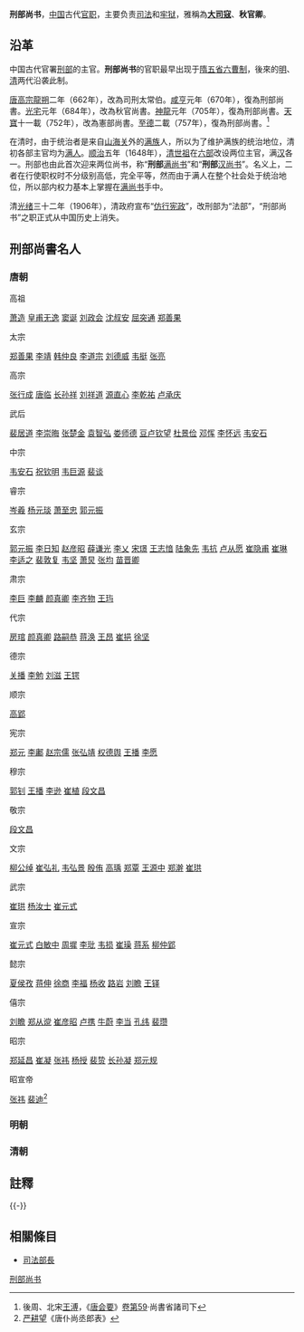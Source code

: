 '''刑部尚书'''，[[中国|中国]]古代[[官职|官职]]，主要负责[[司法|司法]]和[[牢狱|牢狱]]，雅稱為'''[[大司寇|大司寇]]'''、'''秋官卿'''。

==沿革==
中国古代官署[[刑部|刑部]]的主官。'''刑部尚书'''的官职最早出现于[[隋|隋]][[五省六曹制|五省六曹制]]，後來的[[明|明]]、[[清|清]]两代沿袭此制。

[[唐高宗|唐高宗]][[龍朔|龍朔]]二年（662年），改為司刑太常伯。[[咸亨|咸亨]]元年（670年），復為刑部尚書。[[光宅|光宅]]元年（684年），改為秋官尚書。[[神龍|神龍]]元年（705年），復為刑部尚書。[[天宝_(唐朝)|天寶]]十一載（752年），改為憲部尚書。[[至德_(唐朝)|至德]]二載（757年），復為刑部尚書。<ref>後周、北宋[[王溥|王溥]]，《[[唐会要|唐会要]]》[[:s:唐會要/卷059|卷第59]]·尚書省諸司下</ref>

在清时，由于统治者是来自[[山海关|山海关]]外的[[满族|满族]]人，所以为了维护满族的统治地位，清初各部主官均为[[满人|满人]]。[[顺治|顺治]]五年（1648年），[[清世祖|清世祖]]在[[六部|六部]]改设两位主官，满[[汉|汉]]各一。刑部也由此首次迎来两位尚书，称“'''刑部'''[[满尚书|满尚书]]”和“'''刑部'''[[汉尚书|汉尚书]]”。名义上，二者在行使职权时不分级别高低，完全平等，然而由于满人在整个社会处于统治地位，所以部内权力基本上掌握在[[满尚书|满尚书]]手中。

清[[光绪|光绪]]三十二年（1906年），清政府宣布“[[仿行宪政|仿行宪政]]”，改刑部为“法部”，“刑部尚书”之职正式从中国历史上消失。

==刑部尚書名人==
===唐朝===
;高祖
[[萧造|萧造]]
[[皇甫无逸|皇甫无逸]]
[[窦诞|窦诞]]
[[刘政会|刘政会]]
[[沈叔安|沈叔安]]
[[屈突通|屈突通]]
[[郑善果|郑善果]]
;太宗
[[郑善果|郑善果]]
[[李靖|李靖]]
[[韩仲良|韩仲良]]
[[李道宗|李道宗]]
[[刘德威|刘德威]]
[[韦挺|韦挺]]
[[张亮|张亮]]
;高宗
[[张行成_(唐朝)|张行成]]
[[唐临|唐临]]
[[长孙祥|长孙祥]]
[[刘祥道|刘祥道]]
[[源直心|源直心]]
[[李乾祐|李乾祐]]
[[卢承庆|卢承庆]]
;武后
[[裴居道|裴居道]]
[[李崇晦|李崇晦]]
[[张楚金|张楚金]]
[[袁智弘|袁智弘]]
[[娄师德|娄师德]]
[[豆卢钦望|豆卢钦望]]
[[杜景俭|杜景俭]]
[[邓恽|邓恽]]
[[李怀远|李怀远]]
[[韦安石|韦安石]]
;中宗
[[韦安石|韦安石]]
[[祝钦明|祝钦明]]
[[韦巨源|韦巨源]]
[[裴谈|裴谈]]
;睿宗
[[岑羲|岑羲]]
[[杨元琰|杨元琰]]
[[萧至忠|萧至忠]]
[[郭元振|郭元振]]
;玄宗
[[郭元振|郭元振]]
[[李日知|李日知]]
[[赵彦昭|赵彦昭]]
[[薛谦光|薛谦光]]
[[李乂|李乂]]
[[宋璟|宋璟]]
[[王志愔|王志愔]]
[[陆象先|陆象先]]
[[韦抗|韦抗]]
[[卢从愿|卢从愿]]
[[崔隐甫|崔隐甫]]
[[崔琳|崔琳]]
[[李适之|李适之]]
[[裴敦复|裴敦复]]
[[韦坚|韦坚]]
[[萧炅|萧炅]]
[[张均|张均]]
[[苗晋卿|苗晋卿]]
;肃宗
[[李巨|李巨]]
[[李麟|李麟]]
[[颜真卿|颜真卿]]
[[李齐物|李齐物]]
[[王玙|王玙]]
;代宗
[[房琯|房琯]]
[[颜真卿|颜真卿]]
[[路嗣恭|路嗣恭]]
[[蒋涣|蒋涣]]
[[王昂_(唐朝)|王昂]]
[[崔挹|崔挹]]
[[徐坚|徐坚]]
;德宗
[[关播|关播]]
[[李勉|李勉]]
[[刘滋|刘滋]]
[[王锷|王锷]]
;顺宗
[[高郢|高郢]]
;宪宗
[[郑元|郑元]]
[[李鄘|李鄘]]
[[赵宗儒|赵宗儒]]
[[张弘靖|张弘靖]]
[[权德舆|权德舆]]
[[王播|王播]]
[[李愿|李愿]]
;穆宗
[[郭钊|郭钊]]
[[王播|王播]]
[[李逊|李逊]]
[[崔植|崔植]]
[[段文昌|段文昌]]
;敬宗
[[段文昌|段文昌]]
;文宗
[[柳公绰|柳公绰]]
[[崔弘礼|崔弘礼]]
[[韦弘景|韦弘景]]
[[殷侑|殷侑]]
[[高瑀|高瑀]]
[[郑覃|郑覃]]
[[王源中|王源中]]
[[郑澣|郑澣]]
[[崔珙|崔珙]]
;武宗
[[崔珙|崔珙]]
[[杨汝士|杨汝士]]
[[崔元式|崔元式]]
;宣宗
[[崔元式|崔元式]]
[[白敏中|白敏中]]
[[周墀|周墀]]
[[李玭|李玭]]
[[韦损|韦损]]
[[崔璪|崔璪]]
[[蒋系|蒋系]]
[[柳仲郢|柳仲郢]]
;懿宗
[[夏侯孜|夏侯孜]]
[[蒋伸|蒋伸]]
[[徐商|徐商]]
[[李福|李福]]
[[杨收|杨收]]
[[路岩|路岩]]
[[刘瞻|刘瞻]]
[[王铎|王铎]]
;僖宗
[[刘瞻|刘瞻]]
[[郑从谠|郑从谠]]
[[崔彦昭|崔彦昭]]
[[卢携|卢携]]
[[牛蔚|牛蔚]]
[[李当|李当]]
[[孔纬|孔纬]]
[[裴瓒|裴瓒]]
;昭宗
[[郑延昌|郑延昌]]
[[崔凝|崔凝]]
[[张祎_(唐朝)|张祎]]
[[杨授|杨授]]
[[裴贽|裴贽]]
[[长孙凝|长孙凝]]
[[郑元规|郑元规]]
;昭宣帝
[[张祎_(唐朝)|张祎]]
[[裴迪|裴迪]]<ref>[[严耕望|严耕望]]《唐仆尚丞郎表》</ref>

===明朝===
{{main|明朝刑部尚书}}

===清朝===
{{main|清朝刑部尚书列表}}
==註釋==
{{reflist}}
{{-}}
{{六部}}
{{九卿}}

==相關條目==
*[[司法部長|司法部長]]

[[Category:刑部尚书|]]